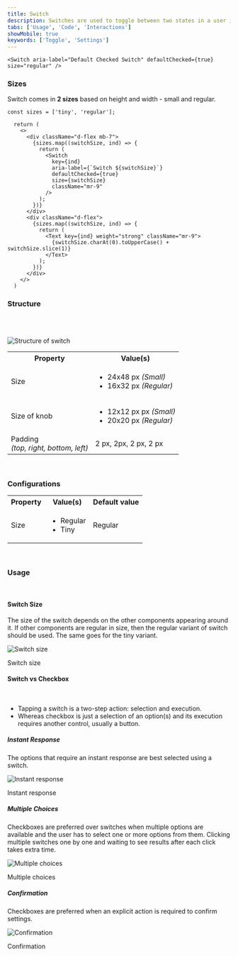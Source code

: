 ```yaml
---
title: Switch
description: Switches are used to toggle between two states in a user interface - ON and OFF, hence resembling the real-life switches used to turn something ON or OFF.
tabs: ['Usage', 'Code', 'Interactions']
showMobile: true
keywords: ['Toggle', 'Settings']
---
```



```tsx
<Switch aria-label="Default Checked Switch" defaultChecked={true} size="regular" />
```


### Sizes

Switch comes in **2 sizes** based on height and width - small and regular.

```tsx
const sizes = ['tiny', 'regular'];

  return (
    <>
      <div className="d-flex mb-7">
        {sizes.map((switchSize, ind) => {
          return (
            <Switch
              key={ind}
              aria-label={`Switch ${switchSize}`}
              defaultChecked={true}
              size={switchSize}
              className="mr-9"
            />
          );
        })}
      </div>
      <div className="d-flex">
        {sizes.map((switchSize, ind) => {
          return (
            <Text key={ind} weight="strong" className="mr-9">
              {switchSize.charAt(0).toUpperCase() + switchSize.slice(1)}
            </Text>
          );
        })}
      </div>
    </>
  )
```


### Structure
<br/>
<br/>

![Structure of switch](./images/switch-structure.png)
<br/>

<table style={{width: "100%"}}>
 <tbody>
   <tr>
     <th style={{width:"50%",  textAlign: "left"}}>Property</th>
     <th style={{width:"50%",  textAlign: "left"}}>Value(s)</th>
   </tr>
   <tr style={{verticalAlign: "top"}}>
     <td>Size</td>
     <td>
         <ul>
             <li>24x48 px <em>(Small)</em></li>
             <li>16x32 px <em>(Regular)</em></li>
         </ul>
     </td>
   </tr>
   <tr style={{verticalAlign: "top"}}>
     <td>Size of knob</td>
     <td>
         <ul>
             <li>12x12 px px <em>(Small)</em></li>
             <li>20x20 px <em>(Regular)</em></li>
         </ul>
     </td>
   </tr>
   <tr style={{verticalAlign: "top"}}>
     <td>Padding <br/><em>(top, right, bottom, left)</em></td>
     <td>2 px, 2px, 2 px, 2 px </td>
   </tr>
 </tbody>
</table>
<br/>


### Configurations
<table style={{width: "100%"}}>
  <tbody>
    <tr>
      <th style={{width:"33%", textAlign: "left"}}>Property</th>
      <th style={{width:"33%", textAlign: "left"}}>Value(s)</th>
      <th style={{width:"33%", textAlign: "left"}}>Default value</th>
    </tr>
    <tr style={{verticalAlign: "top"}}>
      <td>Size</td>
      <td>
        <ul>
            <li>Regular</li>
            <li>Tiny</li>
        </ul>
      </td>
      <td>Regular</td>
    </tr>
  </tbody>
</table>
<br/>

### Usage

<br/>

#### Switch Size

The size of the switch depends on the other components appearing around it. If other components are regular in size, then the regular variant of switch should be used. The same goes for the tiny variant.

![Switch size](./images/switch-3.png)
<Caption> Switch size </Caption>

<br/>

#### Switch vs Checkbox

<br/>

<ul>
<li> Tapping a switch is a two-step action: selection and execution. </li>
<li> Whereas checkbox is just a selection of an option(s) and its execution requires another control, usually a button. </li>
</ul>

##### Instant Response

The options that require an instant response are best selected using a switch.

![Instant response](./images/switch-4.png)
<Caption> Instant response </Caption>

<br/>

##### Multiple Choices

Checkboxes are preferred over switches when multiple options are available and the user has to select one or more options from them. Clicking multiple switches one by one and waiting to see results after each click takes extra time.

![Multiple choices](./images/switch-5.png)
<Caption> Multiple choices </Caption>

<br/>

##### Confirmation

Checkboxes are preferred when an explicit action is required to confirm settings.

![Confirmation](./images/switch-6.png)
<Caption> Confirmation </Caption>

<br/>
<br/>
